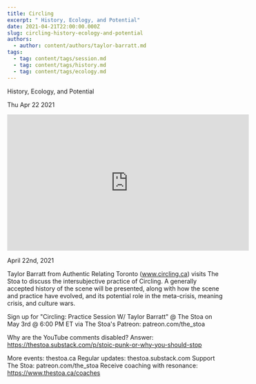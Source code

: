 ```yaml
---
title: Circling
excerpt: " History, Ecology, and Potential"
date: 2021-04-21T22:00:00.000Z
slug: circling-history-ecology-and-potential
authors:
  - author: content/authors/taylor-barratt.md
tags:
  - tag: content/tags/session.md
  - tag: content/tags/history.md
  - tag: content/tags/ecology.md
---
```




 History, Ecology, and Potential

Thu Apr 22 2021

<iframe width="560" height="315" src="https://www.youtube.com/embed/nn_CanEFBPI" title="Circling: History, Ecology, and Potential w/ Taylor Barratt" frameborder="0" allow="accelerometer; autoplay; clipboard-write; encrypted-media; gyroscope; picture-in-picture" allowfullscreen ></iframe>

April 22nd, 2021

Taylor Barratt from Authentic Relating Toronto (www.circling.ca) visits The Stoa to discuss the intersubjective practice of Circling. A generally accepted history of the scene will be presented, along with how the scene and practice have evolved, and its potential role in the meta-crisis, meaning crisis, and culture wars.

Sign up for "Circling: Practice Session W/ Taylor Barratt" @ The Stoa on May 3rd @ 6:00 PM ET via The Stoa's Patreon: patreon.com/the_stoa

Why are the YouTube comments disabled? Answer: https://thestoa.substack.com/p/stoic-punk-or-why-you-should-stop

More events: thestoa.ca
Regular updates: thestoa.substack.com
Support The Stoa: patreon.com/the_stoa
Receive coaching with resonance: https://www.thestoa.ca/coaches


